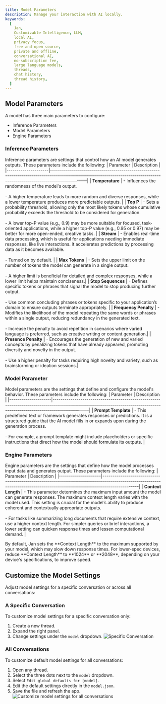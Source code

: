 ```yaml
---
title: Model Parameters
description: Manage your interaction with AI locally.
keywords:
  [
    Jan,
    Customizable Intelligence, LLM,
    local AI,
    privacy focus,
    free and open source,
    private and offline,
    conversational AI,
    no-subscription fee,
    large language models,
    threads,
    chat history,
    thread history,
  ]
---
```


## Model Parameters
A model has three main parameters to configure:
- Inference Parameters
- Model Parameters
- Engine Parameters

### Inference Parameters
Inference parameters are settings that control how an AI model generates outputs. These parameters include the following:
| Parameter           | Description                                                                                                                                                                  |
|---------------------|------------------------------------------------------------------------------------------------------------------------------------------------------------------------------|
| **Temperature**     | - Influences the randomness of the model's output.<br></br>- A higher temperature leads to more random and diverse responses, while a lower temperature produces more predictable outputs. |
| **Top P** | - Sets a probability threshold, allowing only the most likely tokens whose cumulative probability exceeds the threshold to be considered for generation.<br></br>- A lower top-P value (e.g., 0.9) may be more suitable for focused, task-oriented applications, while a higher top-P value (e.g., 0.95 or 0.97) may be better for more open-ended, creative tasks. |
| **Stream**          | - Enables real-time data processing, which is useful for applications needing immediate responses, like live interactions. It accelerates predictions by processing data as it becomes available.<br></br>- Turned on by default. |
| **Max Tokens**      | - Sets the upper limit on the number of tokens the model can generate in a single output.<br></br>- A higher limit is beneficial for detailed and complex responses, while a lower limit helps maintain conciseness.|
| **Stop Sequences**  | - Defines specific tokens or phrases that signal the model to stop producing further output.<br></br>- Use common concluding phrases or tokens specific to your application’s domain to ensure outputs terminate appropriately.         |
| **Frequency Penalty** | - Modifies the likelihood of the model repeating the same words or phrases within a single output, reducing redundancy in the generated text.<br></br>- Increase the penalty to avoid repetition in scenarios where varied language is preferred, such as creative writing or content generation.|
| **Presence Penalty** | - Encourages the generation of new and varied concepts by penalizing tokens that have already appeared, promoting diversity and novelty in the output.<br></br>- Use a higher penalty for tasks requiring high novelty and variety, such as brainstorming or ideation sessions.|

### Model Parameter
Model parameters are the settings that define and configure the model's behavior. These parameters include the following:
| Parameter           | Description                                                                                                                                                                  |
|---------------------|------------------------------------------------------------------------------------------------------------------------------------------------------------------------------|
| **Prompt Template**     | - This predefined text or framework generates responses or predictions. It is a structured guide that the AI model fills in or expands upon during the generation process.<br></br>- For example, a prompt template might include placeholders or specific instructions that direct how the model should formulate its outputs. |

### Engine Parameters
Engine parameters are the settings that define how the model processes input data and generates output. These parameters include the following:
| Parameter           | Description                                                                                                                                                                  |
|---------------------|------------------------------------------------------------------------------------------------------------------------------------------------------------------------------|
| **Context Length**     | - This parameter determines the maximum input amount the model can generate responses. The maximum context length varies with the model used. This setting is crucial for the model’s ability to produce coherent and contextually appropriate outputs.<br></br>- For tasks like summarizing long documents that require extensive context, use a higher context length. For simpler queries or brief interactions, a lower setting can quicken response times and lessen computational demand. |

<Callout type="info">
By default, Jan sets the **Context Length** to the maximum supported by your model, which may slow down response times. For lower-spec devices, reduce **Context Length** to **1024** or **2048**, depending on your device's specifications, to improve speed.
</Callout>

## Customize the Model Settings
Adjust model settings for a specific conversation or across all conversations:

### A Specific Conversation
To customize model settings for a specific conversation only:

1. Create a new thread.
2. Expand the right panel.
3. Change settings under the `model` dropdown.
![Specific Conversation](../_assets/specific-model.gif)


### All Conversations
To customize default model settings for all conversations:

1. Open any thread.
2. Select the three dots next to the `model` dropdown.
3. Select `Edit global defaults for [model]`.
4. Edit the default settings directly in the `model.json`.
5. Save the file and refresh the app.
![Customize model settings for all conversations](../_assets/modelparam.gif)
